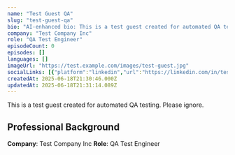 ```yaml
---
name: "Test Guest QA"
slug: "test-guest-qa"
bio: "AI-enhanced bio: This is a test guest created for automated QA testing."
company: "Test Company Inc"
role: "QA Test Engineer"
episodeCount: 0
episodes: []
languages: []
imageUrl: "https://test.example.com/images/test-guest.jpg"
socialLinks: [{"platform":"linkedin","url":"https://linkedin.com/in/testguestqa"}]
createdAt: 2025-06-18T21:30:46.000Z
updatedAt: 2025-06-18T21:31:14.089Z
---
```


This is a test guest created for automated QA testing. Please ignore.

## Professional Background

**Company**: Test Company Inc
**Role**: QA Test Engineer
